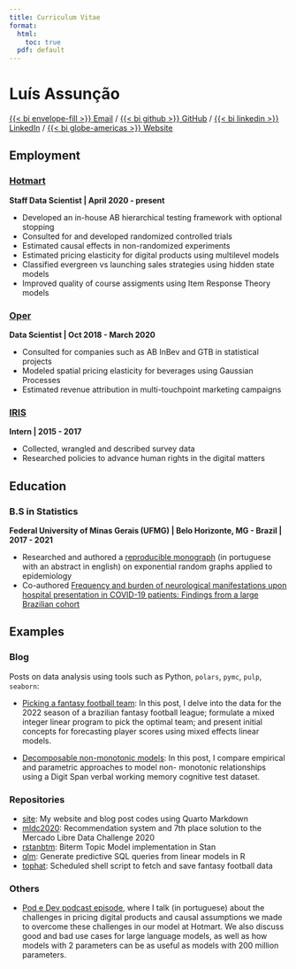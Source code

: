 ```yaml
---
title: Curriculum Vitae
format:
  html:
    toc: true
  pdf: default
---
```


# Luís Assunção

[{{< bi envelope-fill >}} Email]({{< var email >}}) /
[{{< bi github >}} GitHub]({{< var github >}}) /
[{{< bi linkedin >}} LinkedIn]({{< var linkedin >}}) /
[{{< bi globe-americas >}} Website]({{< var website >}})

## Employment

### [Hotmart](https://hotmart.com/en)

**Staff Data Scientist | April 2020 - present**

* Developed an in-house AB hierarchical testing framework with optional stopping
* Consulted for and developed randomized controlled trials
* Estimated causal effects in non-randomized experiments
* Estimated pricing elasticity for digital products using multilevel models
* Classified evergreen vs launching sales strategies using hidden state models
* Improved quality of course assigments using Item Response Theory models

### [Oper](https://operdata.com.br)

**Data Scientist | Oct 2018 - March 2020**

* Consulted for companies such as AB InBev and GTB in statistical projects
* Modeled spatial pricing elasticity for beverages using Gaussian Processes
* Estimated revenue attribution in multi-touchpoint marketing campaigns

### [IRIS](https://irisbh.com.br/en/)

**Intern | 2015 - 2017**

* Collected, wrangled and described survey data
* Researched policies to advance human rights in the digital matters

## Education

### B.S in Statistics

**Federal University of Minas Gerais (UFMG) | Belo Horizonte, MG - Brazil | 2017
- 2021**

* Researched and authored a
[reproducible monograph](https://github.com/assuncaolfi/monografia/blob/main/monografia.pdf)
(in portuguese with an abstract in english) on exponential random graphs applied
to epidemiology
* Co-authored [Frequency and burden of neurological manifestations upon
hospital presentation in COVID-19 patients: Findings from a large Brazilian
cohort](https://pubmed.ncbi.nlm.nih.gov/36375382/)

## Examples

### Blog

Posts on data analysis using tools such as Python, `polars`, `pymc`, `pulp`,
`seaborn`:

* [Picking a fantasy football team](https://assuncaolfi.github.io/site/blog/fantasy-football):
  In this post, I delve into the data for the 2022 season of a brazilian fantasy
  football league; formulate a mixed integer linear program to pick the optimal
  team; and present initial concepts for forecasting player scores using mixed
  effects linear models.

* [Decomposable non-monotonic models](https://assuncaolfi.github.io/site/blog/non-monotonic):
  In this post, I compare empirical and parametric approaches to model non-
  monotonic relationships using a Digit Span verbal working memory cognitive test
  dataset.


### Repositories

* [site](https://github.com/assuncaolfi/site): My website and blog post codes
using Quarto Markdown
* [mldc2020](https://github.com/assuncaolfi/mldc2020): Recommendation system and
7th place solution to the Mercado Libre Data Challenge 2020
* [rstanbtm](https://github.com/assuncaolfi/rstanbtm): Biterm Topic Model
implementation in Stan
* [qlm](https://github.com/assuncaolfi/qlm): Generate predictive SQL queries
from linear models in R
* [tophat](https://github.com/assuncaolfi/tophat): Scheduled shell script to
fetch and save fantasy football data

### Others

* [Pod e Dev podcast episode](https://podcasts.apple.com/br/podcast/evolu%C3%A7%C3%A3o-e-perspectivas-futuras-para-intelig%C3%AAncia-artificial/id1666875166?i=1000628439729&l=en-GB),
where I talk (in portuguese) about the challenges in pricing digital products
and causal assumptions we made to overcome these challenges in our model at
Hotmart. We also discuss good and bad use cases for large language models, as
well as how models with 2 parameters can be as useful as models with 200 million
parameters.
